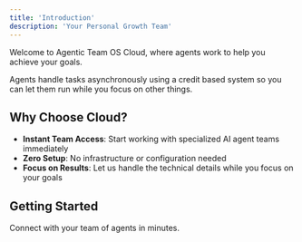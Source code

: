 ```yaml
---
title: 'Introduction'
description: 'Your Personal Growth Team'
---
```


Welcome to Agentic Team OS Cloud, where agents work to help you achieve your goals. 

Agents handle tasks asynchronously using a credit based system so you can let them run while you focus on other things.


## Why Choose Cloud?

- **Instant Team Access**: Start working with specialized AI agent teams immediately
- **Zero Setup**: No infrastructure or configuration needed
- **Focus on Results**: Let us handle the technical details while you focus on your goals

## Getting Started

<Card title="Quick Start Guide" icon="rocket" href="/cloud/getting-started">
  Connect with your team of agents in minutes.
</Card>
 